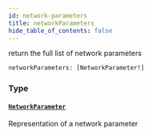 ```yaml
---
id: network-parameters
title: networkParameters
hide_table_of_contents: false
---
```



return the full list of network parameters

```graphql
networkParameters: [NetworkParameter!]
```


### Type

#### [`NetworkParameter`](/docs/mainnet/graphql/objects/network-parameter)

Representation of a network parameter




